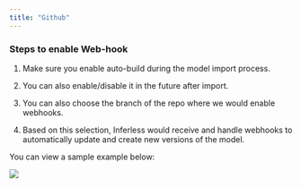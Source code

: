 ```yaml
---
title: "Github"
---
```


### Steps to enable Web-hook 

1.  Make sure you enable auto-build during the model import process.

2.  You can also enable/disable it in the future after import.

3.  You can also choose the branch of the repo where we would enable webhooks.

4.  Based on this selection, Inferless would receive and handle webhooks to automatically update and create new versions of the model.

You can view a sample example below:

![](/images/github-automatic.png)